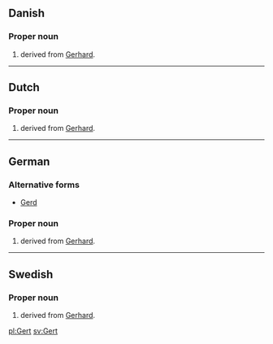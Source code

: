 {{also|gert}}
==Danish==

===Proper noun===
{{infl|da|proper noun}}

# {{given name|male|lang=da}} derived from [[Gerhard]].

----

==Dutch==

===Proper noun===
{{infl|da|proper noun}}

# {{given name|male|lang=da}} derived from [[Gerhard]].

----

==German==

===Alternative forms===
* [[Gerd]]

===Proper noun===
{{infl|de|proper noun}}

# {{given name|male|lang=de}} derived from [[Gerhard]].

----

==Swedish==

===Proper noun===
{{infl|sv|proper noun}}

# {{given name|male|lang=sv}} derived from [[Gerhard]].

[[pl:Gert]]
[[sv:Gert]]